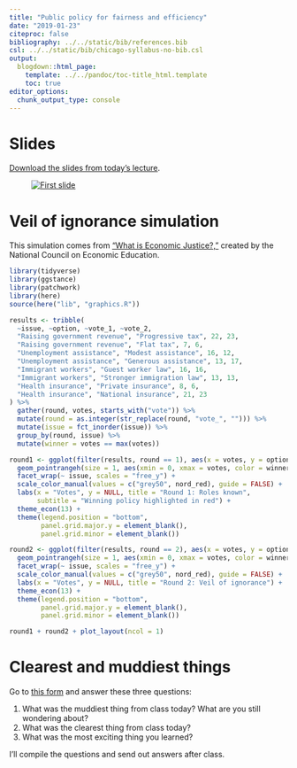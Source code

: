 ```yaml
---
title: "Public policy for fairness and efficiency"
date: "2019-01-23"
citeproc: false
bibliography: ../../static/bib/references.bib
csl: ../../static/bib/chicago-syllabus-no-bib.csl
output:
  blogdown::html_page:
    template: ../../pandoc/toc-title_html.template
    toc: true
editor_options: 
  chunk_output_type: console
---
```


# Slides

[Download the slides from today's lecture](/slides/MPA-612_2019-01-23.pdf).

<figure>
[![First slide](/images/slides/slides_2019-01-23.png)](/slides/MPA-612_2019-01-23.pdf)
</figure>


# Veil of ignorance simulation

This simulation comes from ["What is Economic Justice?,"](https://facultystaff.richmond.edu/~jwight/NCEE/Chapters%20PDFs/e10_economic_justice.pdf) created by the National Council on Economic Education.

```r
library(tidyverse)
library(ggstance)
library(patchwork)
library(here)
source(here("lib", "graphics.R"))

results <- tribble(
  ~issue, ~option, ~vote_1, ~vote_2,
  "Raising government revenue", "Progressive tax", 22, 23,
  "Raising government revenue", "Flat tax", 7, 6,
  "Unemployment assistance", "Modest assistance", 16, 12,
  "Unemployment assistance", "Generous assistance", 13, 17,
  "Immigrant workers", "Guest worker law", 16, 16,
  "Immigrant workers", "Stronger immigration law", 13, 13,
  "Health insurance", "Private insurance", 8, 6,
  "Health insurance", "National insurance", 21, 23
) %>%
  gather(round, votes, starts_with("vote")) %>% 
  mutate(round = as.integer(str_replace(round, "vote_", ""))) %>% 
  mutate(issue = fct_inorder(issue)) %>% 
  group_by(round, issue) %>% 
  mutate(winner = votes == max(votes))

round1 <- ggplot(filter(results, round == 1), aes(x = votes, y = option)) +
  geom_pointrangeh(size = 1, aes(xmin = 0, xmax = votes, color = winner)) +
  facet_wrap(~ issue, scales = "free_y") +
  scale_color_manual(values = c("grey50", nord_red), guide = FALSE) +
  labs(x = "Votes", y = NULL, title = "Round 1: Roles known", 
       subtitle = "Winning policy highlighted in red") +
  theme_econ(13) +
  theme(legend.position = "bottom",
        panel.grid.major.y = element_blank(),
        panel.grid.minor = element_blank())

round2 <- ggplot(filter(results, round == 2), aes(x = votes, y = option)) +
  geom_pointrangeh(size = 1, aes(xmin = 0, xmax = votes, color = winner)) +
  facet_wrap(~ issue, scales = "free_y") +
  scale_color_manual(values = c("grey50", nord_red), guide = FALSE) +
  labs(x = "Votes", y = NULL, title = "Round 2: Veil of ignorance") +
  theme_econ(13) +
  theme(legend.position = "bottom",
        panel.grid.major.y = element_blank(),
        panel.grid.minor = element_blank())

round1 + round2 + plot_layout(ncol = 1)
```


# Clearest and muddiest things

Go to [this form](https://goo.gl/forms/QfoTI9cFmwofixLD2) and answer these three questions:

1. What was the muddiest thing from class today? What are you still wondering about?
2. What was the clearest thing from class today? 
3. What was the most exciting thing you learned?

I'll compile the questions and send out answers after class.
